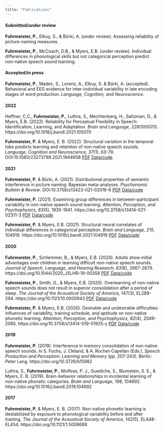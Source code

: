 ```yaml
---
title: "Publications"
---
```


#### Submitted/under review

**Fuhrmeister, P.**, Elbuy, S., & Bürki, A. (under review). Assessing reliability of picture-naming measures.

**Fuhrmeister, P.**, McCoach, D.B., & Myers, E.B. (under review). Individual differences in phonological skills but not categorical perception predict non-native speech sound learning.


#### Accepted/in press

**Fuhrmeister, P.**, Madec, S., Lorenz, A., Elbuy, S. & Bürki, A. (accepted). Behavioral and EEG evidence for inter-individual variability in late encoding stages of word production. *Language, Cognition, and Neuroscience.*


#### 2022

Heffner, C.C., **Fuhrmeister, P.**, Luthra, S., Mechtenberg, H., Saltzman, D., & Myers, E.B. (2022). Reliability for Perceptual Flexibility in Speech: Identification, Learning, and Adaptation. *Brain and Language, 226*(105070). https://doi.org/10.1016/j.bandl.2021.105070

**Fuhrmeister, P.** & Myers, E. B. (2022). Structural variation in the temporal lobe predicts learning and retention of non-native speech sounds. *Language, Cognition and Neuroscience, 37*(1), 63-79. DOI:10.1080/23273798.2021.1944658 <a href="Fuhrmeister_Myers_2021b.pdf" target="_blank">PDF</a>  <a href="https://osf.io/vbtxd/" target="_blank">Data/code</a>


#### 2021

**Fuhrmeister, P.** & Bürki, A. (2021). Distributional properties of semantic interference in picture naming: Bayesian meta-analyses. *Psychonomic Bulletin & Review*. DOI:10.3758/s13423-021-02016-6 <a href="Fuhrmeister_Bürki_2021.pdf" target="_blank">PDF</a>  <a href="https://osf.io/v2fx5/" target="_blank">Data/code</a>

**Fuhrmeister, P.** (2021). Examining group differences in between-participant variability in non-native speech sound learning. *Attention, Perception, and Psychophysics, 83*(5), 1935-1941. https://doi.org/10.3758/s13414-021-02311-3 <a href="Fuhrmeister_2021.pdf" target="_blank">PDF</a>  <a href="https://osf.io/x4erd/" target="_blank">Data/code</a>

**Fuhrmeister, P.** & Myers, E.B. (2021). Structural neural correlates of individual differences in categorical perception. *Brain and Language, 215*, 104919. https://doi.org/10.1016/j.bandl.2021.104919 <a href="Fuhrmeister_Myers_2021a.pdf" target="_blank">PDF</a>  <a href="https://osf.io/7hak4/" target="_blank">Data/code</a>


#### 2020

**Fuhrmeister, P.**, Schlemmer, B., & Myers, E.B. (2020). Adults show initial advantages over children in learning difficult non-native speech sounds. *Journal of Speech, Language, and Hearing Research, 63*(8), 2667-2679. https://doi.org/10.1044/2020_JSLHR-19-00358 <a href="Fuhrmeister_Schlemmer_Myers_2020.pdf" target="_blank">PDF</a>  <a href="https://osf.io/tfmg8/" target="_blank">Data/code</a>

**Fuhrmeister, P.**, Smith, G., & Myers, E.B. (2020). Overlearning of non-native speech sounds does not result in superior consolidation after a period of sleep. *The Journal of the Acoustical Society of America, 147*(3), EL289-294. https://doi.org/10.1121/10.0000943 <a href="Fuhrmeister_Smith_Myers_2020.pdf" target="_blank">PDF</a>  <a href="https://osf.io/hm24w/" target="_blank">Data/code</a>

**Fuhrmeister, P.** & Myers, E.B. (2020). Desirable and undesirable difficulties: influences of variability, training schedule, and aptitude on non-native phonetic learning. *Attention, Perception, and Psychophysics, 82*(4), 2049-2065. https://doi.org/10.3758/s13414-019-01925-y <a href="Fuhrmeister_Myers_2020.pdf" target="_blank">PDF</a>  <a href="https://osf.io/ujm4f/" target="_blank">Data/code</a>


#### 2019

**Fuhrmeister, P.** (2019). Interference in memory consolidation of non-native speech sounds. In S. Fuchs, J. Cleland, & A. Rochet-Capellan (Eds.), *Speech Production and Perception: Learning and Memory* (pp. 207-243). Berlin: Peter Lang. https://doi.org/10.3726/b15982

Luthra, S., **Fuhrmeister, P.**, Molfese, P. J., Guediche, S., Blumstein, S. E., & Myers, E. B. (2019). Brain-behavior relationships in incidental learning of non-native phonetic categories. *Brain and Language, 198*, 104692. https://doi.org/10.1016/j.bandl.2019.104692  


#### 2017

**Fuhrmeister, P.** & Myers, E. B. (2017). Non-native phonetic learning is destabilized by exposure to phonological variability before and after training. *The Journal of the Acoustical Society of America. 142*(5), EL448-EL454. https://doi.org/10.1121/1.5009688
